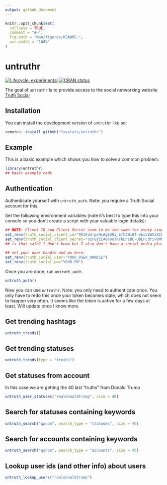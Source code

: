 ```yaml
---
output: github_document
---
```


<!-- README.md is generated from README.Rmd. Please edit that file -->

```r
knitr::opts_chunk$set(
  collapse = TRUE,
  comment = "#>",
  fig.path = "man/figures/README-",
  out.width = "100%"
)
```

# untruthr

<!-- badges: start -->

[![Lifecycle: experimental](https://img.shields.io/badge/lifecycle-experimental-orange.svg)](https://lifecycle.r-lib.org/articles/stages.html#experimental) [![CRAN status](https://www.r-pkg.org/badges/version/untruthr)](https://CRAN.R-project.org/package=untruthr)

<!-- badges: end -->

The goal of `untruthr` is to provide access to the social networking website [Truth Social](https://truthsocial.com/)

## Installation

You can install the development version of `untruthr` like so:

``` r
remotes::install_github("favstats/untruthr")
```

## Example

This is a basic example which shows you how to solve a common problem:

```r
library(untruthr)
## basic example code
```

## Authentication

Authenticate yourself with `untruth_auth`. Note: you require a Truth Social account for this.

Set the following environment variables (note it's best to type this into your console so you don't create a script with your valuable login details):

```r
## NOTE: Client ID and Client Secret seem to be the same for every single user
set_renv(truth_social_client_id="9X1Fdd-pxNsAgEDNi_SfhJWi8T-vLuV2WVzKIbkTCw4")
set_renv(truth_social_client_secret="ozF8jzI4968oTKFkEnsBC-UbLPCdrSv0MkXGQu2o_-M")
## is that safe? I don't know but I also don't have a social media platform sooo..

## set your user handle and pw here:
set_renv(truth_social_user="YOUR_USER_HANDLE")
set_renv(truth_social_pw="YOUR_PW")

```

Once you are done, run `untruth_auth`.

```r
untruth_auth()
```

Now you can use `untruthr`. Note: you only need to authenticate once. You only have to redo this once your token becomes stale, which does not seem to happen very often. It seems like the token is active for a few days at least. Will update once I know more.

## Get trending hashtags

```r
untruth_trends()
```

## Get trending statuses

```r
untruth_trends(type = "truths")
```

## Get statuses from account

In this case we are getting the 40 last "truths" from Donald Trump

```r
untruth_user_statuses("realdonaldtrump", size = 40)
```

## Search for statuses containing keywords

```r
untruth_search("qanon", search_type = "statuses", size = 40)
```

## Search for accounts containing keywords

```r
untruth_search("qanon", search_type = "accounts", size = 40)
```

## Lookup user ids (and other info) about users

```r
untruth_lookup_users("realdonaldtrump")
```
